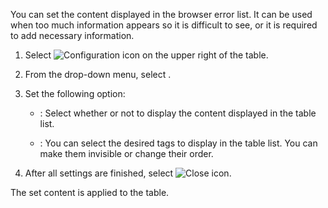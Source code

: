 <Title hashid='setting-table-contents' level={props.level}>Setting to display the table content</Title>

<InDoc product="browser">

You can set the content displayed in the browser error list. It can be used when too much information appears so it is difficult to see, or it is required to add necessary information.

</InDoc>

1. Select ![Configuration icon](/img/ico-setting.svg) on the upper right of the table.

2. From the drop-down menu, select <Cmdname sid="table_content_setting" className="uitext" />.

3. Set the following option:

   - <Cmdname sid="whether_display_content" className="uitext" />: Select whether or not to display the content displayed in the table list.

   - <Cmdname sid="tag_management" className="uitext" />: You can select the desired tags to display in the table list. You can make them invisible or change their order.

4. After all settings are finished, select ![Close icon](/img/ico-close.svg).

The set content is applied to the table.
